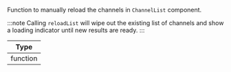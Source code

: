 Function to manually reload the channels in `ChannelList` component. 

:::note
Calling `reloadList` will wipe out the existing list of channels and show a loading indicator until new results are ready.
:::

| Type |
| - |
| function |
